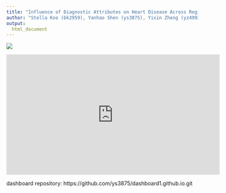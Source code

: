 ```yaml
---
title: "Influence of Diagnostic Attributes on Heart Disease Across Regions"
author: "Stella Koo (bk2959), Yanhao Shen (ys3875), Yixin Zheng (yz4993), Thomas Tang (tt3022), Yonghao YU (yy3564)"
output:
  html_document
---
```


![](cvd.PNG)


<iframe width="560" height="315" src="https://www.youtube.com/embed/6p1_L_elU_g" title="YouTube video" frameborder="0" allow="accelerometer; autoplay; clipboard-write; encrypted-media; gyroscope; picture-in-picture; web-share" allowfullscreen></iframe>

dashboard repository: https://github.com/ys3875/dashboard1.github.io.git